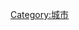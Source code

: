 {{Catnav|頁面分類|地理|聚落|城镇|城市}}
{{Catnav|頁面分類|人类社会|聚落|城镇|城市}}
{{Catnav|頁面分類|人类社会|城市}}

[[Category:城市|Category:城市]]